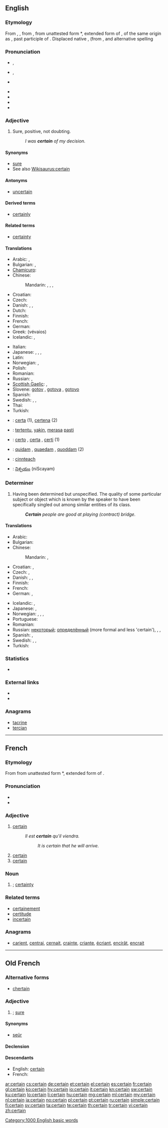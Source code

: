 ==English==

===Etymology===
From {{etyl|enm}} {{term|certain||lang=enm}}, {{term|certein||lang=enm}}, from {{etyl|fro}} {{term|certain||lang=fro}}, from {{etyl|LL.|en}} unattested form *{{term||certānus}}, extended form of {{etyl|la|en}} {{term|certus||fixed, resolved, certain|lang=la}}, of the same origin as {{term|cretus}}, past participle of {{term|cernere||to separate, perceive, decide}}. Displaced native {{etyl|enm|-}} {{term|wis|lang=ang}}, {{term|iwis||lang=ang|certain, sure}} (from {{etyl|ang|-}} {{term|gewiss|lang=ang}} {{term|ġewis|lang=ang}}, {{term|ġewiss||lang=ang|certain, sure}} and alternative {{etyl|enm|-}} spelling {{term|sertane||lang=enm|some, certain}}

===Pronunciation===
* {{a|RP}} {{IPA|/sɜːtn/}}, {{SAMPA|/s3:tn/}}
* {{a|GenAm}} {{IPA|/sɝtn/|/sɝʔn̩/}}, {{SAMPA|/s3`tn/}}
* {{a|Canada}} {{IPA|/ˈsɝtən/|/ˈsɝt̚n̩/}}
* {{audio|En-ca-certain.ogg|Audio (CA)}}
* {{audio|en-us-certain.ogg|Audio (US)}}
* {{rhymes|ɜː(r)tən}}
* {{hyphenation|cer|tain}}

===Adjective===
{{wikipedia}}
{{en-adj}}

# Sure, positive, not doubting.
#: ''I was '''certain''' of my decision.''

====Synonyms====
* [[sure]]
* See also [[Wikisaurus:certain]]

====Antonyms====
* [[uncertain]]

====Derived terms====
* [[certainly]] {{pos_adv}}

====Related terms====
* [[certainty]] {{pos_n}}

====Translations====
{{trans-top|sure, positive, not doubting}}
* Arabic: {{t|ar|أكيد|tr='akiid}},  {{qualifier|said of a person}} {{t|ar|متأكد|tr=muta'akkid}}
* Bulgarian: {{t+|bg|сигурен}},  {{t+|bg|уверен}}
* [[Chamicuro]]: {{tø|ccc|akachelo'ta}}
* Chinese:
*: Mandarin: {{t|cmn|肯定|tr=kěndìng|sc=Hani}},  {{t|cmn|確切|sc=Hani}},  {{t|cmn|确切|tr=quèqiè|sc=Hani}},  {{t-|cmn|一定|tr=yīdìng|sc=Hani}}
* Croatian: {{t-|hr|siguran|alt=sȉgūran}}
* Czech: {{t+|cs|jistý|m}}
* Danish: {{t+|da|sikker|c}}, {{t+|da|sikkert|n}}, {{t-|da|sikre|p}}
* Dutch: {{t+|nl|zeker}}
* Finnish: {{t+|fi|varma}}
* French: {{t+|fr|certain}}
* German: {{t+|de|sicher}}
* Greek: {{t+|el|βέβαιος|m}} (vévaios)
* Icelandic: {{t+|is|viss|m}},  {{t+|is|öruggur|m}}
{{trans-mid}}
* Italian: {{t+|it|certo}}
* Japanese: {{t+|ja|確か|tr=tashika}},  {{t+|ja|一定|tr=ittei}},  {{t|ja|定か|tr=sadaka}},  {{qualifier|+ -の -no}} {{t|ja|特定|tr=tokutei}}
* Latin: {{t-|la|certus}}
* Norwegian: {{t+|no|sikker}}, {{t+|no|viss}}
* Polish: {{t+|pl|pewny|m}}
* Romanian: {{t+|ro|cert}}
* Russian: {{t|ru|уверенный|tr=uvérennyj}},  {{qualifier|of a fact}} {{t+|ru|определённый|tr=opredeljónnyj}}
* [[Scottish Gaelic]]: {{t-|gd|cinnteach|xs=Scottish Gaelic}},  {{t-|gd|deimhinne|xs=Scottish Gaelic}}
* Slovene: [[gotov]] {{m}}, [[gotova]] {{f}}, [[gotovo]] {{n}}
* Spanish: {{t-|es|cierto}}
* Swedish: {{t+|sv|säker|c}}, {{t+|sv|säkert|n}}, {{t+|sv|säkra|p}}
* Thai: {{t|th|แน่นอน}}
* Turkish: {{t+|tr|kesin}}
{{trans-bottom}}

{{checktrans-top}}
* {{ttbc|io}}: [[certa]] (1), [[certena]] (2)
* {{ttbc|id}}: [[tentu|tertentu]], [[yakin]], [[rasa|merasa]] [[pasti]]
* {{ttbc|it}}: [[certo]] {{m}}, [[certa]] {{f}}, [[certi]] {{p}} (1)

* {{ttbc|la}}: [[quidam#Adjective|quidam]] {{m}}, [[quidam#Adjective|quaedam]] {{f}}, [[quidam#Adjective|quoddam]] {{n}} (2)
* {{ttbc|gd}}: [[cinnteach]]
* {{ttbc|te}}: [[నిశ్చయం]] (niScayam)
{{trans-bottom}}

===Determiner===
{{en-det}}

# Having been determined but unspecified.  The quality of some particular subject or object which is known by the speaker to have been specifically singled out among similar entities of its class.
#: '''''Certain''' people are good at playing (contract) bridge.''

====Translations====
{{trans-top|having been determined but unspecified}}
* Arabic: {{t|ar|محدّد|tr=muhaddad}}
* Bulgarian: {{t|bg|определен}}
* Chinese:
*: Mandarin: {{t-|cmn|某|tr=mǒu|sc=Hani}},  {{t-|cmn|有的|tr=yǒude|sc=Hani}}
* Croatian: {{t-|hr|određen|alt=òdrēđen}}, {{t-|hr|neki|alt=nȅkī}}
* Czech: {{t+|cs|jistý|m}}, {{t+|cs|určitý|m}}
* Danish: {{t-|da|vis|c}}, {{t-|da|vist|n}}, {{t-|da|visse|p}}
* Finnish: {{t+|fi|tietty}}
* French: {{t+|fr|certain}}
* German: {{t+|de|bestimmt}}, {{t|de|gewiss}}
{{trans-mid}}
* Icelandic: {{t+|is|ákveðinn|m}},  {{t+|is|viss|m}}
* Japanese: {{t+|ja|ある|tr=aru}}, {{t|ja|とある|tr=toaru|sc=Jpan}}
* Norwegian: {{t+|no|viss|m|f}},  {{t|no|visst|n}},  {{t-|no|visse|p}},  {{t|no|enkelte}}
* Portuguese: {{t|pt|certo|m}}
* Romanian: {{t|ro|anumit}}
* Russian: [[некоторый]]; [[определённый]] (more formal and less 'certain'), {{t|ru|некоторый|tr=nékotoryj|sc=Cyrl}}, {{t|ru|определённый|tr=opredeljónnyj|sc=Cyrl}}, {{t|ru|некий|tr=nékij|sc=Cyrl}}
* Spanish: {{t-|es|cierto|m}}, {{t-|es|cierta|f}}
* Swedish: {{t+|sv|viss|c}}, {{t+|sv|visst|n}}, {{t+|sv|vissa|p}}
* Turkish: {{t+|tr|belli}}
{{trans-bottom}}

===Statistics===
* {{rank|often|themselves|half|269|certain|sent|keep|myself}}

===External links===
* {{R:Webster 1913}}
* {{R:Century 1911}}

===Anagrams===
* [[tacrine#English|tacrine]]
* [[tercian#English|tercian]]

[[Category:1000 English basic words]]

----

==French==

===Etymology===
From {{etyl|fro|fr}} {{term|certain|lang=fro}} from {{etyl|VL.|fr}} unattested form *{{term||certānus}}, extended form of {{etyl|la|fr}} {{term|certus||fixed, resolved, certain|lang=la}}.

===Pronunciation===
* {{IPA|lang=fr|/sɛʁ.tɛ̃/}}
* {{audio|Fr-certain.ogg|Audio}}

===Adjective===
{{fr-adj}}

# [[certain#English|certain]] {{gloss|sure, positive}}
#: ''Il est '''certain''' qu'il viendra.''
#:: ''It is certain that he will arrive.''
# [[certain#English|certain]] {{gloss|fixed, determined}}
# [[certain#English|certain]] {{gloss|specified, particular}}

===Noun===
{{fr-noun|m}}

# {{l|en|certain}}; [[certainty]]

===Related terms===
* [[certainement]]
* [[certitude#French|certitude]]
* [[incertain#French|incertain]]

===Anagrams===
* [[carient#French|carient]], [[centrai#French|centrai]], [[cernait#French|cernait]], [[crainte#French|crainte]], [[criante#French|criante]], [[écriant#French|écriant]], [[encirât#French|encirât]], [[encrait#French|encrait]]

----

==Old French==

===Alternative forms===
* {{qualifier|Picard dialect}} [[chertain]]

===Adjective===
{{infl|fro|adjective}}

# {{l|en|certain}}; [[sure]]

====Synonyms====
* [[seür]]

====Declension====
{{fro-decl-adj}}

====Descendants====
* English: [[#English|certain]]
* French: {{l|fr|certain}}

[[ar:certain]]
[[cs:certain]]
[[de:certain]]
[[et:certain]]
[[el:certain]]
[[es:certain]]
[[fr:certain]]
[[gl:certain]]
[[ko:certain]]
[[hy:certain]]
[[io:certain]]
[[it:certain]]
[[kn:certain]]
[[sw:certain]]
[[ku:certain]]
[[lo:certain]]
[[li:certain]]
[[hu:certain]]
[[mg:certain]]
[[ml:certain]]
[[my:certain]]
[[nl:certain]]
[[ja:certain]]
[[no:certain]]
[[pl:certain]]
[[pt:certain]]
[[ru:certain]]
[[simple:certain]]
[[fi:certain]]
[[sv:certain]]
[[ta:certain]]
[[te:certain]]
[[th:certain]]
[[tr:certain]]
[[vi:certain]]
[[zh:certain]]